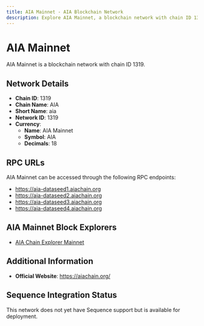 ```yaml
--- 
title: AIA Mainnet - AIA Blockchain Network
description: Explore AIA Mainnet, a blockchain network with chain ID 1319. Learn about its native currency, AIA Mainnet, and how to interact with the network.
---
```


# AIA Mainnet

AIA Mainnet is a blockchain network with chain ID 1319.

## Network Details

- **Chain ID**: 1319
- **Chain Name**: AIA
- **Short Name**: aia
- **Network ID**: 1319
- **Currency**: 
  - **Name**: AIA Mainnet
  - **Symbol**: AIA
  - **Decimals**: 18

## RPC URLs

AIA Mainnet can be accessed through the following RPC endpoints:

- https://aia-dataseed1.aiachain.org
- https://aia-dataseed2.aiachain.org
- https://aia-dataseed3.aiachain.org
- https://aia-dataseed4.aiachain.org

## AIA Mainnet Block Explorers

- [AIA Chain Explorer Mainnet](https://aiascan.com)

## Additional Information

- **Official Website**: https://aiachain.org/

## Sequence Integration Status

This network does not yet have Sequence support but is available for deployment.
